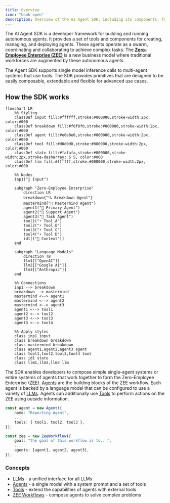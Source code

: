 ```yaml
---
title: Overview
icon: "book-open"
description: Overview of the AI Agent SDK, including its components, features, and how to get started with the Zero-Employee Enterprise (ZEE).
---
```


The AI Agent SDK is a developer framework for building and running autonomous agents. It provides a set of tools and components for creating, managing, and deploying agents. These agents operate as a swarm, coordinating and collaborating to achieve complex tasks. The **[Zero-Employee Enterprise (ZEE)](/concepts/zee-workflows)** is a new business model where traditional workforces are augmented by these autonomous agents.

The Agent SDK supports single model inference calls to multi-agent systems that use tools. The SDK provides primitives that are designed to be easily composable, extendable and flexible for advanced use cases.

## How the SDK works

```mermaid
flowchart LR
    %% Styling
    classDef input fill:#ffffff,stroke:#000000,stroke-width:2px, color:#000
    classDef breakdown fill:#f0f0f0,stroke:#000000,stroke-width:2px, color:#000
    classDef agent fill:#e0e0e0,stroke:#000000,stroke-width:2px, color:#000
    classDef tool fill:#d0d0d0,stroke:#000000,stroke-width:2px, color:#000
    classDef state fill:#fafafa,stroke:#000000,stroke-width:2px,stroke-dasharray: 5 5, color:#000
    classDef llm fill:#ffffff,stroke:#000000,stroke-width:2px, color:#000

    %% Nodes
    inp1("🔄 Input")

    subgraph "Zero-Employee Enterprise"
        direction LR
        breakdown{"🔍 Breakdown Agent"}
        mastermind{"🧠 Mastermind Agent"}
        agent1("🤖 Primary Agent")
        agent2("🤖 Support Agent")
        agent3("🤖 Task Agent")
        tool1("⚡ Tool A")
        tool2("⚡ Tool B")
        tool3("⚡ Tool C")
        tool4("⚡ Tool D")
        id1[("💾 Context")]
    end

    subgraph "Language Models"
        direction TB
        llm1[["OpenAI"]]
        llm2[["Google AI"]]
        llm3[["Anthropic"]]
    end

    %% Connections
    inp1 --> breakdown
    breakdown --> mastermind
    mastermind <--> agent1
    mastermind <--> agent2
    mastermind <--> agent3
    agent1 <--> tool1
    agent2 <--> tool2
    agent3 <--> tool3
    agent3 <--> tool4

    %% Apply styles
    class inp1 input
    class breakdown breakdown
    class mastermind breakdown
    class agent1,agent2,agent3 agent
    class tool1,tool2,tool3,tool4 tool
    class id1 state
    class llm1,llm2,llm3 llm
```

The SDK enables developers to compose simple single-agent systems or entire systems of agents that work together to form the Zero-Employee Enterprise ([ZEE](/concepts/zee-workflows)). [Agents](/concepts/agents) are the building blocks of the ZEE workflow. Each agent is backed by a language model that can be configured to use a variety of [LLMs](/concepts/llms). Agents can additionally use [Tools](/concepts/tools) to perform actions on the ZEE using outside information.

```typescript
const agent = new Agent({
    name: "Reporting Agent",
    ...
    tools: { tool1, tool2, tool3 },
});

const zee = new ZeeWorkflow({
    goal: "The goal of this workflow is to...",
    ...
    agents: [agent1, agent2, agent3],
});
```

### Concepts

- [LLMs](/concepts/llms) - a unified interface for all LLMs
- [Agents](/concepts/agents) - a single model with a system prompt and a set of tools
- [Tools](/concepts/tools) - extend the capabilities of agents with external tools
- [ZEE Workflows](/concepts/zee-workflows) - compose agents to solve complex problems
